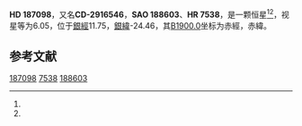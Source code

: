 {{Starbox begin
| name = HD 187098
}}
{{Starbox observe
| epoch = [[J2000.0|J2000.0]]
| constell = {{星座名待查}}<ref name=SIMBAD>{{cite web
 | url=http://simbad.u-strasbg.fr/simbad/sim-id?Ident=HR+7538
 | title=Pulsating variable Star
 | publisher=Centre de Données astronomiques de Strasbourg
 | work=SIMBAD
 | accessdate=2012-07-13
 | archive-date=2016-03-17
 | archive-url=https://web.archive.org/web/20160317093001/http://simbad.u-strasbg.fr/simbad/sim-id?Ident=HR+7538
 | dead-url=no
 }}</ref><ref name=DATA>{{cite web
 | url=http://vizier.u-strasbg.fr/viz-bin/VizieR-5?-out.add=.&-source=5050&-corr=PK=HR&-out.max=9999&HR=7538
 | title=VizieR Detailed Page
 | accessdate=2012-07-13
 | archive-date=2019-02-16
 | archive-url=https://web.archive.org/web/20190216094134/http://vizier.u-strasbg.fr/viz-bin/VizieR-5?-out.add=.&-source=5050&-corr=PK=HR&-out.max=9999&HR=7538
 | dead-url=no
 }}</ref>
| 星官 = 
| ra = {{RA|19|49|11.6}}<ref name=SIMBAD /><ref name=DATA />
| dec = {{DEC|-28|47|20}}<ref name=SIMBAD /><ref name=DATA />
| appmag_v = 6.05<ref name=SIMBAD /><ref name=DATA />
}}
{{Starbox character
| class = F2V<ref name=SIMBAD /><ref name=DATA />
| b-v = 0.4<ref name=SIMBAD /><ref name=DATA />
| u-b = <ref name=SIMBAD /><ref name=DATA />
| r-i = <ref name=SIMBAD /><ref name=DATA />
| variable = 
}}
{{Starbox astrometry
| radial_v = 
| prop_mo_ra = -34
| parallax = 
| p_error = 
}}
{{Starbox catalog
| names =CD-2916546，[[SAO星表|SAO]] 188603，[[HD星表|HD]] 187098，[[HR星表|HR]] 7538}}
{{Starbox reference |Simbad=HR+7538}}
{{Starbox end}}

'''HD 187098'''，又名'''CD-2916546'''，'''SAO 188603'''、'''HR 7538'''，是一颗恒星<ref name=SIMBAD /><ref name=DATA />，视星等为6.05，位于[[銀道座標系|銀經]]11.75，[[銀道座標系|銀緯]]-24.46，其[[B1900.0|B1900.0]]坐标为赤經{{RA|19|42|57.2}}，赤緯{{DEC|-29|-24.46|5}}。

== 参考文献 ==
{{reflist}}

{{star-stub}}

[[Category:HD和HDE天體|187098]]
[[Category:HR天體|7538]]
[[Category:SAO天體|188603]]